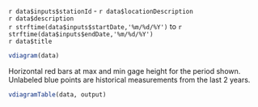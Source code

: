 `r data$inputs$stationId` - `r data$locationDescription`  
`r data$description`  
`r strftime(data$inputs$startDate,'%m/%d/%Y')` to 
`r strftime(data$inputs$endDate,'%m/%d/%Y')`  
`r data$title`  
```r
vdiagram(data)
```
Horizontal red bars at max and min gage height for the period shown.   
Unlabeled blue points are historical measurements from the last 2 years.
```r
vdiagramTable(data, output)
```
